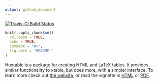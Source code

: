 ```yaml
---
output: github_document
---
```



[![Travis-CI Build Status](https://travis-ci.org/hughjonesd/huxtable.svg?branch=master)](https://travis-ci.org/hughjonesd/huxtable)

<!-- README.md is generated from README.Rmd. Please edit that file -->

```r
knitr::opts_chunk$set(
  collapse = TRUE,
  echo = TRUE,
  comment = "#>",
  fig.path = "README-"
)
```

Huxtable is a package for creating HTML and LaTeX tables. It provides similar 
functionality to xtable, but does more, with a simpler interface. To learn more
check out [the website](http://hughjonesd.github.io/huxtable), or read the vignette in
[HTML](http://hughjonesd.github.io/huxtable/introduction-to-huxtable.html) or [PDF](http://hughjonesd.github.io/huxtable/introduction-to-huxtable.pdf).

